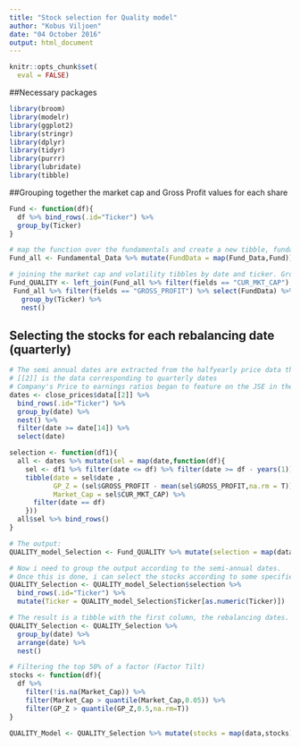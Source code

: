 ```yaml
---
title: "Stock selection for Quality model"
author: "Kobus Viljoen"
date: "04 October 2016"
output: html_document
---
```


```r
knitr::opts_chunk$set(
  eval = FALSE)
```

##Necessary packages
```r
library(broom)
library(modelr)
library(ggplot2)
library(stringr)
library(dplyr)
library(tidyr)
library(purrr)
library(lubridate)
library(tibble)
```


##Grouping together the market cap and Gross Profit values for each share
```r
Fund <- function(df){
  df %>% bind_rows(.id="Ticker") %>%
  group_by(Ticker)
}

# map the function over the fundamentals and create a new tibble, fundamental all named Fund_all
Fund_all <- Fundamental_Data %>% mutate(FundData = map(Fund_Data,Fund))

# joining the market cap and volatility tibbles by date and ticker. Group by ticker and nest
Fund_QUALITY <- left_join(Fund_all %>% filter(fields == "CUR_MKT_CAP") %>% select(FundData) %>% unnest(),
 Fund_all %>% filter(fields == "GROSS_PROFIT") %>% select(FundData) %>% unnest()) %>%
   group_by(Ticker) %>%
   nest()
```


## Selecting the stocks for each rebalancing date (quarterly)
```r
# The semi annual dates are extracted from the halfyearly price data that was extracted from bloomberg
# [[2]] is the data corresponding to quarterly dates
# Company's Price to earnings ratios began to feature on the JSE in the 2000's
dates <- close_prices$data[[2]] %>% 
  bind_rows(.id="Ticker") %>% 
  group_by(date) %>% 
  nest() %>% 
  filter(date >= date[14]) %>%
  select(date)

selection <- function(df1){
  all <- dates %>% mutate(sel = map(date,function(df){
    sel <- df1 %>% filter(date <= df) %>% filter(date >= df - years(1))
    tibble(date = sel$date , 
           GP_Z = (sel$GROSS_PROFIT - mean(sel$GROSS_PROFIT,na.rm = T))/sd(sel$GROSS_PROFIT,na.rm = T),
           Market_Cap = sel$CUR_MKT_CAP) %>%
      filter(date == df)
    }))
  all$sel %>% bind_rows()
}

# The output:
QUALITY_model_Selection <- Fund_QUALITY %>% mutate(selection = map(data,selection))

# Now i need to group the output according to the semi-annual dates.
# Once this is done, i can select the stocks according to some specified rule (High ROE score in this case)
QUALITY_Selection <- QUALITY_model_Selection$selection %>% 
  bind_rows(.id="Ticker") %>%
  mutate(Ticker = QUALITY_model_Selection$Ticker[as.numeric(Ticker)])

# The result is a tibble with the first column, the rebalancing dates. The second column is a list of tibbled containing each share's info corresponding to that specific date.
QUALITY_Selection <- QUALITY_Selection %>% 
  group_by(date) %>% 
  arrange(date) %>% 
  nest()

# Filtering the top 50% of a factor (Factor Tilt)
stocks <- function(df){
  df %>%
    filter(!is.na(Market_Cap)) %>% 
    filter(Market_Cap > quantile(Market_Cap,0.05)) %>%
    filter(GP_Z > quantile(GP_Z,0.5,na.rm=T))
}

QUALITY_Model <- QUALITY_Selection %>% mutate(stocks = map(data,stocks))
```
